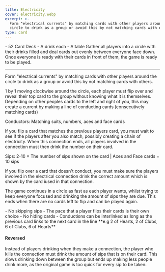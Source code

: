 ```yaml
---
title: Electricity
cover: electricity.webp
excerpt: >-
  Form "electrical currents" by matching cards with other players around the
  circle to drink as a group or avoid this by not matching cards with others.
type: card
---
```


<GameHero
  cover="/images/electricity.webp"
  alt="Electricity"
/>

<GameSection title="Equipment" icon="/images/liquor.webp">
-   52 Card Deck
-   A drink each
-   A table
</GameSection>

<GameSection title="Setup" icon="/images/settings.webp">
Gather all players into a circle with their drinks filled and deal cards out evenly between everyone face down. Once everyone is ready with their cards in front of them, the game is ready to be played.

* * *
</GameSection>

<GameSection title="Aim of the Game" icon="/images/target.webp">
<p>Form "electrical currents" by matching cards with other players around the circle to drink as a group or avoid this by not matching cards with others.</p>
</GameSection>

<GameSection title="How to Play" icon="/images/question.webp">
1 by 1 moving clockwise around the circle, each player must flip over and reveal their top card to the group without knowing what it is themselves. Depending on other peoples cards to the left and right of you, this may create a current by making a line of conducting cards (consecutively matching cards)

Conductors: Matching suits, numbers, aces and face cards

If you flip a card that matches the previous players card, you must wait to see if the players after you also match, possibly creating a chain of electricity. When this connection ends, all players involved in the connection must then drink the number on their card.

Sips: 2-10 = The number of sips shown on the card | Aces and Face cards = 10 sips

If you flip over a card that doesn't conduct, you must make sure the players involved in the electrical connection drink the correct amount which is shown by the card iused in that connection.

The game continues in a circle as fast as each player wants, whilst trying to keep everyone focused and drinking the amount of sips they are due. This ends when there are no cards left to flip and can be played again.
</GameSection>

<GameSection title="Rules" icon="/images/rules.webp">
-   No skipping sips
-   The pace that a player flips their cards is their own choice
-   No hiding cards
-   Conductions can be interlinked as long as the previous card links to the next card in the line **e.g 2 of Hearts, 2 of Clubs, 6 of Clubs, 6 of Hearts**
</GameSection>

<GameSection title="Special Edition" icon="/images/special.webp">

<h4>Reversed</h4>

<p>Instead of players drinking when they make a connection, the player who kills the connection must drink the amount of sips that is on their card. This slows drinking down between the group but ends up making less people drink more, as the original game is too quick for every sip to be taken.</p>
</GameSection>

<ShareButtons title="Electricity" />

<FeedbackCard>
</FeedbackCard>
